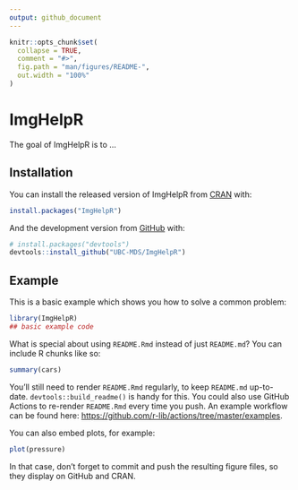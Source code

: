 ```yaml
---
output: github_document
---
```


<!-- README.md is generated from README.Rmd. Please edit that file -->

```r
knitr::opts_chunk$set(
  collapse = TRUE,
  comment = "#>",
  fig.path = "man/figures/README-",
  out.width = "100%"
)
```

# ImgHelpR

<!-- badges: start -->
<!-- badges: end -->

The goal of ImgHelpR is to ...

## Installation

You can install the released version of ImgHelpR from [CRAN](https://CRAN.R-project.org) with:

``` r
install.packages("ImgHelpR")
```

And the development version from [GitHub](https://github.com/) with:

``` r
# install.packages("devtools")
devtools::install_github("UBC-MDS/ImgHelpR")
```
## Example

This is a basic example which shows you how to solve a common problem:

```r
library(ImgHelpR)
## basic example code
```

What is special about using `README.Rmd` instead of just `README.md`? You can include R chunks like so:

```r
summary(cars)
```

You'll still need to render `README.Rmd` regularly, to keep `README.md` up-to-date. `devtools::build_readme()` is handy for this. You could also use GitHub Actions to re-render `README.Rmd` every time you push. An example workflow can be found here: <https://github.com/r-lib/actions/tree/master/examples>.

You can also embed plots, for example:

```r
plot(pressure)
```

In that case, don't forget to commit and push the resulting figure files, so they display on GitHub and CRAN.
